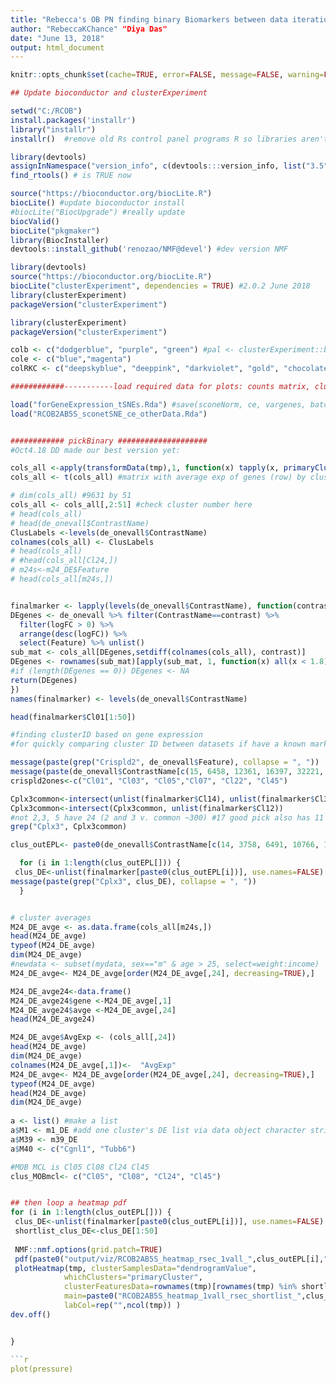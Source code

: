 ```yaml
---
title: "Rebecca's OB PN finding binary Biomarkers between data iterations"
author: "RebeccaKChance" "Diya Das"
date: "June 13, 2018"
output: html_document
---
```

```r
knitr::opts_chunk$set(cache=TRUE, error=FALSE, message=FALSE, warning=FALSE)

## Update bioconductor and clusterExperiment

setwd("C:/RCOB")
install.packages('installr')
library("installr")
installr()  #remove old Rs control panel programs R so libraries aren't confused

library(devtools)
assignInNamespace("version_info", c(devtools:::version_info, list("3.5" = list(version_min = "3.3.0", version_max = "99.99.99", path = "bin"))), "devtools")
find_rtools() # is TRUE now

source("https://bioconductor.org/biocLite.R")
biocLite() #update bioconductor install
#biocLite("BiocUpgrade") #really update
biocValid()  
biocLite("pkgmaker")
library(BiocInstaller)
devtools::install_github('renozao/NMF@devel') #dev version NMF

library(devtools)
source("https://bioconductor.org/biocLite.R")
biocLite("clusterExperiment", dependencies = TRUE) #2.0.2 June 2018
library(clusterExperiment)
packageVersion("clusterExperiment")

library(clusterExperiment)
packageVersion("clusterExperiment")

colb <- c("dodgerblue", "purple", "green") #pal <- clusterExperiment::bigPalette
cole <- c("blue","magenta")
colRKC <- c("deepskyblue", "deeppink", "darkviolet", "gold", "chocolate4", "pink", "darkorange2", "chartreuse3", "slategray2", "firebrick3")

############-----------load required data for plots: counts matrix, clusterExperiment object for heatmaps, cluster vector, qc data

load("forGeneExpression_tSNEs.Rda") #save(sconeNorm, ce, vargenes, batch, expt, resolution, tsne_scone, scone50_cl, z_cl, qc, file="forGeneExpression_tSNEs.Rda")
load("RCOB2AB5S_sconetSNE_ce_otherData.Rda")


############ pickBinary ####################
#Oct4.18 DD made our best version yet:

cols_all <-apply(transformData(tmp),1, function(x) tapply(x, primaryCluster(tmp), mean))
cols_all <- t(cols_all) #matrix with average exp of genes (row) by cluster (column)

# dim(cols_all) #9631 by 51
cols_all <- cols_all[,2:51] #check cluster number here
# head(cols_all)
# head(de_onevall$ContrastName)
ClusLabels <-levels(de_onevall$ContrastName)
colnames(cols_all) <- ClusLabels
# head(cols_all)
# #head(cols_all[Cl24,])
# m24s<-m24_DE$Feature
# head(cols_all[m24s,])


finalmarker <- lapply(levels(de_onevall$ContrastName), function(contrast){
DEgenes <- de_onevall %>% filter(ContrastName==contrast) %>% 
  filter(logFC > 0) %>%
  arrange(desc(logFC)) %>% 
  select(Feature) %>% unlist()
sub_mat <- cols_all[DEgenes,setdiff(colnames(cols_all), contrast)]
DEgenes <- rownames(sub_mat)[apply(sub_mat, 1, function(x) all(x < 1.8))]
#if (length(DEgenes == 0)) DEgenes <- NA
return(DEgenes)
})
names(finalmarker) <- levels(de_onevall$ContrastName)

head(finalmarker$Cl01[1:50])

#finding clusterID based on gene expression
#for quickly comparing cluster ID between datasets if have a known marker gene

message(paste(grep("Crispld2", de_onevall$Feature), collapse = ", "))
message(paste(de_onevall$ContrastName[c(15, 6458, 12361, 16397, 32221, 58980)], collapse = ", "))
crispld2ones<-c("Cl01", "Cl03", "Cl05","Cl07", "Cl22", "Cl45")

Cplx3common<-intersect(unlist(finalmarker$Cl14), unlist(finalmarker$Cl35))
Cplx3common<-intersect(Cplx3common, unlist(finalmarker$Cl12))
#not 2,3, 5 have 24 (2 and 3 v. common ~300) #17 good pick also has 11
grep("Cplx3", Cplx3common)

clus_outEPL<- paste0(de_onevall$ContrastName[c(14, 3758, 6491, 10766, 13074, 14250, 16575, 18018, 21616, 21916, 22273, 22626, 25652, 25928, 27360, 27950, 31971, 37677, 39313, 44976, 46008, 47747, 53406, 54788, 62600, 63499, 64100)])

  for (i in 1:length(clus_outEPL[])) {
 clus_DE<-unlist(finalmarker[paste0(clus_outEPL[i])], use.names=FALSE)
message(paste(grep("Cplx3", clus_DE), collapse = ", "))
  }


# cluster averages 
M24_DE_avge <- as.data.frame(cols_all[m24s,])
head(M24_DE_avge)
typeof(M24_DE_avge)
dim(M24_DE_avge)
#newdata <- subset(mydata, sex=="m" & age > 25, select=weight:income)
M24_DE_avge<- M24_DE_avge[order(M24_DE_avge[,24], decreasing=TRUE),]

M24_DE_avge24<-data.frame()
M24_DE_avge24$gene <-M24_DE_avge[,1]
M24_DE_avge24$avge <-M24_DE_avge[,24]
head(M24_DE_avge24)

M24_DE_avge$AvgExp <- (cols_all[,24])
head(M24_DE_avge)
dim(M24_DE_avge)
colnames(M24_DE_avge[,1])<-  "AvgExp"
M24_DE_avge<- M24_DE_avge[order(M24_DE_avge[,24], decreasing=TRUE),]
typeof(M24_DE_avge)
head(M24_DE_avge)
dim(M24_DE_avge)
  
a <- list() #make a list
a$M1 <- m1_DE #add one cluster's DE list via data object character string
a$M39 <- m39_DE
a$M40 <- c("Cgnl1", "Tubb6")

#MOB MCL is Cl05 Cl08 Cl24 Cl45
clus_MOBmcl<- c("Cl05", "Cl08", "Cl24", "Cl45")


## then loop a heatmap pdf
for (i in 1:length(clus_outEPL[])) {
 clus_DE<-unlist(finalmarker[paste0(clus_outEPL[i])], use.names=FALSE)
 shortlist_clus_DE<-clus_DE[1:50]
  
 NMF::nmf.options(grid.patch=TRUE)
 pdf(paste0("output/viz/RCOB2AB5S_heatmap_rsec_1vall_",clus_outEPL[i],".pdf"), height=8.5, width=11)
 plotHeatmap(tmp, clusterSamplesData="dendrogramValue",
            whichClusters="primaryCluster", 
            clusterFeaturesData=rownames(tmp)[rownames(tmp) %in% shortlist_clus_DE],  fontsize=8,
            main=paste0("RCOB2AB5S_heatmap_1vall_rsec_shortlist_",clus_outEPL[i],"_DE"), breaks=.99 ,  
            labCol=rep("",ncol(tmp)) )
dev.off()


}

```r
plot(pressure)
```
